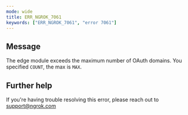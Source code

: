```yaml
---
mode: wide
title: ERR_NGROK_7061
keywords: ["ERR_NGROK_7061", "error 7061"]
---
```


## Message

The edge module exceeds the maximum number of OAuth domains. You specified `COUNT`, the max is `MAX`.

## Further help

If you're having trouble resolving this error, please reach out to [support@ngrok.com](mailto:support@ngrok.com?subject=Help%20with%20ERR_NGROK_7061)
